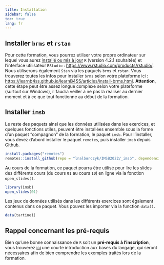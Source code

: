 ```yaml
---
title: Installation
sidebar: false
toc: true
lang: fr
---
```


## Installer `brms` et `rstan`

Pour cette formation, vous pourrez utiliser votre propre ordinateur sur lequel vous aurez [installé ou mis à jour](https://pbil.univ-lyon1.fr/CRAN/) `R` (version 4.2.1 souhaitée) et l'interface utilisateur `RStudio` : <https://www.rstudio.com/products/rstudio/>. Nous utiliserons également `Stan` via les paquets `brms` et `rstan`. Vous trouverez toutes les infos pour installer `brms` selon votre plateforme ici : <https://learnb4ss.github.io/learnB4SS/articles/install-brms.html>. **Attention**, cette étape peut être assez longue complexe selon votre plateforme (surtout sur Windows), il faudra veiller à ne pas la réaliser au dernier moment et à ce que tout fonctionne au début de la formation.

## Installer `imsb`

Le reste des paquets ainsi que les données utilisées dans les exercices, et quelques fonctions utiles, peuvent être installées ensemble sous la forme d'un paquet "compagnon" de la formation, le paquet `imsb`. Pour l'installer, vous devez d'abord installer le paquet `remotes`, puis installer `imsb` depuis Github.

```r
install.packages("remotes")
remotes::install_github(repo = "lnalborczyk/IMSB2022/_imsb", dependencies = TRUE)
```

Au cours de la formation, ce paquet pourra être utilisé pour lire les slides des différents cours (du cours `01` au cours `10`) en ligne via la fonction `open_slides()`.

```r
library(imsb)
open_slides(01)
```

Les jeux de données utilisés dans les différents exercices sont également contenus dans ce paquet. Vous pouvez les importer via la function `data()`.

```r
data(tartine1)
```

<!--

Nous utiliserons les paquets `R` listés ci-dessous, que vous pouvez installer en une seule commande depuis la console :

```r
install.packages(
    c(
        "data.table", "coda", "mvtnorm", "devtools", "MASS", "ellipse",
        "rstan", "BayesFactor", "BEST", "coda", "LearnBayes", "markdown",
        "mcmc", "MCMCpack", "MuMIn", "reshape2", "rmarkdown", "brms",
        "tidyverse", "tidybayes", "bayesplot", "shinystan", "lme4",
        "patchwork", "easystats"
        ),
    dependencies = TRUE
    )
```

Nous utiliserons également un paquet non publié sur le CRAN, que vous pouvez télécharger directement depuis Github, avec la commande suivante en `R` (après avoir installé `devtools`) : `devtools::install_github("rmcelreath/rethinking")`. Si cette commande ne fonctionne pas, se référer aux instructions d'installation détaillées sur le répertoire Github du paquet : <https://github.com/rmcelreath/rethinking>.

-->

## Rappel concernant les pré-requis

Bien qu'une bonne connaissance de `R` soit un **pré-requis à l'inscription**, vous trouverez [ici](https://cran.r-project.org/doc/contrib/Torfs+Brauer-Short-R-Intro.pdf) une courte introduction aux bases du langage, qui seront nécessaires afin de bien comprendre les exemples traités lors de la formation.
